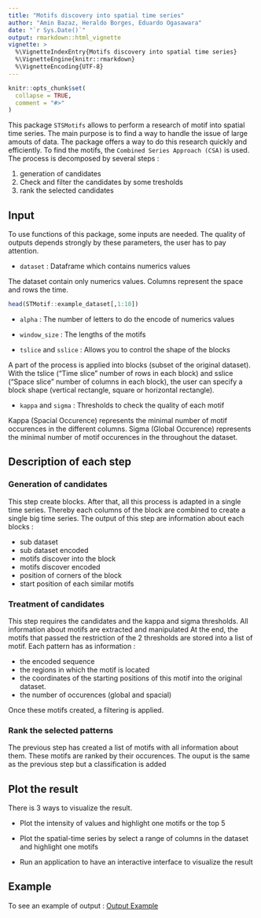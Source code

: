 ```yaml
---
title: "Motifs discovery into spatial time series"
author: "Amin Bazaz, Heraldo Borges, Eduardo Ogasawara"
date: "`r Sys.Date()`"
output: rmarkdown::html_vignette
vignette: >
  %\VignetteIndexEntry{Motifs discovery into spatial time series}
  %\VignetteEngine{knitr::rmarkdown}
  %\VignetteEncoding{UTF-8}
---
```


```r
knitr::opts_chunk$set(
  collapse = TRUE,
  comment = "#>"
)
```

This package `STSMotifs` allows to perform a research of motif into spatial time series. The main purpose is to find a way to handle the issue of large amouts of data. The package offers a way to do this research quickly and efficiently.
To find the motifs, the `Combined Series Approach (CSA)` is used.
The process is decomposed by several steps :

1. generation of candidates
2. Check and filter the candidates by some tresholds
3. rank the selected candidates

## Input
To use functions of this package, some inputs are needed. The quality of outputs depends strongly by these parameters, the user has to pay attention.

* `dataset` : Dataframe which contains numerics values
    
The dataset contain only numerics values. Columns represent the space and rows the time.
```r
head(STMotif::example_dataset[,1:10])
```
* `alpha` : The number of letters to do the encode of numerics values

* `window_size` : The lengths of the motifs

* `tslice` and `sslice` : Allows you to control the shape of the blocks

A part of the process is applied into blocks (subset of the original dataset). 
With the tslice ("Time slice" number of rows in each block) and sslice ("Space slice" number of columns in each block), the user can specify a block shape (vertical rectangle, square or horizontal rectangle).

* `kappa` and `sigma` : Thresholds to check the quality of each motif

Kappa (Spacial Occurence) represents the minimal number of motif occurences in the different columns.
Sigma (Global Occurence) represents the minimal number of motif occurences in the throughout the dataset.

## Description of each step

### Generation of candidates

This step create blocks. After that, all this process is adapted in a single time series. Thereby each columns of the block are combined to create a single big time series.
The output of this step are information about each blocks :

* sub dataset
* sub dataset encoded
* motifs discover into the block
* motifs discover encoded
* position of corners of the block
* start position of each similar motifs

### Treatment of candidates

This step requires the candidates and the kappa and sigma thresholds.
All information about motifs are extracted and manipulated At the end, the motifs that passed the restriction of the 2 thresholds are stored into a list of motif. Each pattern has as information : 

* the encoded sequence
* the regions in which the motif is located
* the coordinates of the starting positions of this motif into the original dataset.
* the number of occurences (global and spacial)

Once these motifs created, a filtering is applied.


### Rank the selected patterns

The previous step has created a list of motifs with all information about them.
These motifs are ranked by their occurences.
The ouput is the same as the previous step but a classification is added


## Plot the result

There is 3 ways to visualize the result.

- Plot the intensity of values and highlight one motifs or the top 5

- Plot the spatial-time series by select a range of columns in the dataset and highlight one motifs

- Run an application to have an interactive interface to visualize the result
    
    
## Example

To see an example of output : [Output Example](example.html)

